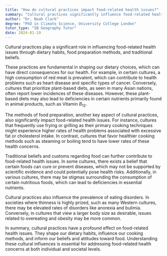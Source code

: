 ```yaml
---
title: "How do cultural practices impact food-related health issues?"
summary: "Cultural practices significantly influence food-related health issues through dietary habits, food preparation methods, and traditional beliefs."
author: "Dr. Noah Clark"
degree: "PhD in Climate Science, University College London"
tutor_type: "IB Geography Tutor"
date: 2024-01-19
---
```


Cultural practices play a significant role in influencing food-related health issues through dietary habits, food preparation methods, and traditional beliefs.

These practices are fundamental in shaping our dietary choices, which can have direct consequences for our health. For example, in certain cultures, a high consumption of red meat is prevalent, which can contribute to health problems such as heart disease and specific types of cancer. Conversely, cultures that prioritize plant-based diets, as seen in many Asian nations, often report lower incidences of these diseases. However, these plant-based diets may also lead to deficiencies in certain nutrients primarily found in animal products, such as Vitamin $B_{12}$.

The methods of food preparation, another key aspect of cultural practices, also significantly impact food-related health issues. For instance, cultures that frequently use frying or grilling as their primary cooking techniques might experience higher rates of health problems associated with excessive fat or cholesterol intake. In contrast, cultures that favor healthier cooking methods such as steaming or boiling tend to have lower rates of these health concerns.

Traditional beliefs and customs regarding food can further contribute to food-related health issues. In some cultures, there exists a belief that certain foods can cure or prevent diseases, which may not be supported by scientific evidence and could potentially pose health risks. Additionally, in various cultures, there may be stigmas surrounding the consumption of certain nutritious foods, which can lead to deficiencies in essential nutrients.

Cultural practices also influence the prevalence of eating disorders. In societies where thinness is highly prized, such as many Western cultures, there may be elevated rates of disorders like anorexia and bulimia. Conversely, in cultures that view a larger body size as desirable, issues related to overeating and obesity may be more common.

In summary, cultural practices have a profound effect on food-related health issues. They shape our dietary habits, influence our cooking methods, and inform our beliefs and attitudes toward food. Understanding these cultural influences is essential for addressing food-related health concerns at both individual and societal levels.
    